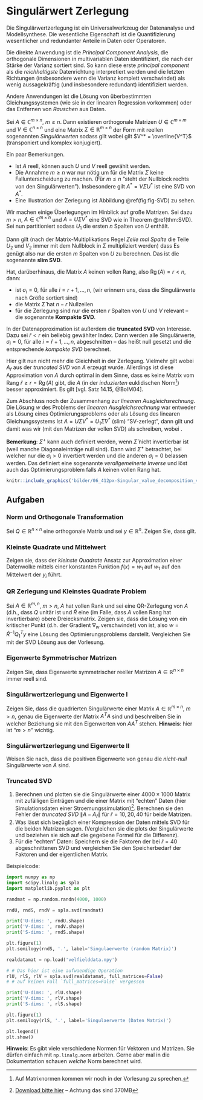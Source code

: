 # Singul&auml;rwert Zerlegung

Die Singul&auml;rwertzerlegung ist ein Universalwerkzeug der Datenanalyse und
Modellsynthese. 
Die wesentliche Eigenschaft ist die Quantifizierung
wesentlicher und redundanter Anteile in Daten oder Operatoren. 

Die direkte Anwendung ist die *Principal Component Analysis*, die orthogonale Dimensionen in multivariablen Daten identifiziert, die nach der St&auml;rke der Varianz sortiert sind. So kann diese erste *principal component* als die *reichhaltigste* Datenrichtung interpretiert werden und die letzten Richtungen (insbesondere wenn die Varianz komplett verschwindet) als wenig aussagekr&auml;ftig (und insbesondere redundant) identifiziert werden.

Andere Anwendungen ist die L&ouml;sung von &uuml;berbestimmten
Gleichungssystemen (wie sie in der linearen Regression vorkommen) oder das
Entfernen von *Rauschen* aus Daten.

::: {.theorem #SVD name="Singul&auml;rwertzerlegung (SVD)"}
Sei $A\in \mathbb C^{m\times n}$, $m\geq n$. Dann existieren orthogonale Matrizen $U \in \mathbb C^{m\times m}$ und $V\in \mathbb C^{n\times n}$ und eine Matrix $\Sigma \in \mathbb R^{m\times n}$ der Form
\begin{equation*}
\Sigma = 
\begin{bmatrix}
\sigma_1 & 0 & \dots & 0\\
0 & \sigma_2 &\ddots & \vdots\\
0 & \ddots & \ddots &0\\
  0 & \dots&0 & \sigma_n \\
  0 & 0 & \dots & 0 \\
  \vdots & \ddots &  & \vdots\\
  0 & 0 & \dots & 0
\end{bmatrix}
\end{equation*}
mit reellen sogenannten *Singul&auml;rwerten*
\begin{equation*}
\sigma_1 \geq \sigma_2 \geq \dots \geq \sigma_n \geq 0
\end{equation*}
sodass gilt
\begin{equation*}
A = U \Sigma V^*
\end{equation*}
wobei gilt $V^* = \overline{V^T}$ (transponiert und komplex konjugiert).
:::

Ein paar Bemerkungen. 

 * Ist $A$ reell, k&ouml;nnen auch $U$ und $V$ reell gew&auml;hlt werden.
 * Die Annahme $m \geq n$ war nur n&ouml;tig um f&uuml;r die Matrix $\Sigma$ keine Fallunterscheidung zu machen. (F&uuml;r $m\leq n$ "steht der Nullblock rechts von den Singul&auml;rwerten"). Insbesondere gilt $A^* = V\Sigma U^*$ ist eine SVD von $A^*$.
 * Eine Illustration der Zerlegung ist Abbildung \@ref(fig:fig-SVD) zu sehen.

Wir machen einige &Uuml;berlegungen im Hinblick auf gro&szlig;e Matrizen. Sei dazu $m>n$, $A\in \mathbb C^{m\times n}$ und $A=U\Sigma V^*$ eine SVD wie in Theorem \@ref(thm:SVD). Sei nun
\begin{equation*}
U = \begin{bmatrix}
U_1 & U_2
\end{bmatrix}
% = \begin{bmatrix} V_1^* & V_2^*
\end{equation*}
partitioniert sodass $U_1$ die ersten $n$ Spalten von $U$ enth&auml;lt.

Dann gilt (nach der Matrix-Multiplikations Regel *Zeile mal Spalte* die Teile $U_2$ und $V_2$ immer mit dem Nullblock in $\Sigma$ multipliziert werden) dass
\begin{equation*}
A = U\Sigma V = 
\begin{bmatrix}
U_1 & U_2
\end{bmatrix}
\begin{bmatrix}
\hat \Sigma \\ 0
\end{bmatrix}
V^*
% \begin{bmatrix} V_1^* \\ V_2^* \end{bmatrix}
=
U_1 
\hat \Sigma
V^*
% \begin{bmatrix} V_1^* \\ V_2^* \end{bmatrix}
\end{equation*}
Es gen&uuml;gt also nur die ersten $m$ Spalten von $U$ zu berechnen. Das ist die sogenannte **slim SVD**.

Hat, dar&uuml;berhinaus, die Matrix $A$ keinen vollen Rang, also $\operatorname{Rg}(A) = r < n$, dann:

 * ist $\sigma_i=0$, f&uuml;r alle $i=r+1, \dotsc, n$, (wir erinnern uns, dass die Singul&auml;rwerte nach Gr&ouml;&szlig;e sortiert sind)
 * die Matrix $\hat \Sigma$ hat $n-r$ Nullzeilen
 * f&uuml;r die Zerlegung sind nur die ersten $r$ Spalten von $U$ und $V$ relevant -- die sogenannte **Kompakte SVD**.

In der Datenapproximation ist au&szlig;erdem die **truncated SVD** von Interesse. Dazu sei $\hat r<r$ ein beliebig gew&auml;hlter Index. Dann werden alle Singul&auml;rwerte,  $\sigma_i=0$, f&uuml;r alle $i=\hat r+1, \dotsc, n$, abgeschnitten -- das hei&szlig;t null gesetzt und die entsprechende *kompakte SVD* berechnet.

Hier gilt nun nicht mehr die Gleichheit in der Zerlegung. Vielmehr gilt 
\begin{equation*}
A \approx A_{\hat r}
\end{equation*}
wobei $A_{\hat r}$ aus der *truncated SVD* von $A$ erzeugt wurde. Allerdings ist diese Approximation von $A$ durch optimal in dem Sinne, dass es keine Matrix vom Rang $\hat r \geq r=\operatorname{Rg}(A)$ gibt, die $A$ (in der *induzierten* euklidischen Norm^[Auf Matrixnormen kommen wir noch in der Vorlesung zu sprechen.]) besser approximiert. Es gilt
\begin{equation*}
\min_{B\in \mathbb C^{m\times n}, \operatorname{Rg}(B)=\hat r} \|A-B\|_2 = \|A-A_{\hat r}\|_2 = \sigma_{\hat r + 1};
\end{equation*}
[vgl. Satz 14.15, @BolM04].

Zum Abschluss noch der Zusammenhang zur *linearen Ausgleichsrechnung*.
Die L&ouml;sung $w$ des Problems der *linearen Ausgleichsrechnung* war entweder als L&ouml;sung eines Optimierungsproblems
\begin{equation*}
\min_{w} \| Aw - y \|^2
\end{equation*}
oder als L&ouml;sung des linearen Gleichungssystems
\begin{equation*}
A^TAw=y.
\end{equation*}
Ist $A=U\Sigma V^*=U_1\hat \Sigma V^*$ (slim) "SV-zerlegt", dann gilt
\begin{equation*}
A^*Aw = V\hat \Sigma^*U_1^*U_1\hat \Sigma V^*w = V\hat \Sigma^2 V^* w
\end{equation*}
und damit
\begin{equation*}
A^*Aw = A^*y \quad \Leftrightarrow \quad V\hat \Sigma^2 V^*w  = V\hat \Sigma^*U_1^*y \quad \Leftrightarrow \quad w = V\hat \Sigma^{-1} U_1^*y
\end{equation*}
was wir (mit den Matrizen der vollen SVD) als
\begin{equation*}
w = V \Sigma^+ U^*y
\end{equation*}
schreiben, wobei
\begin{equation*}
\Sigma^+ = \begin{bmatrix}
\hat \Sigma^{-1} \\ 0_{m-n \times n}
\end{bmatrix}
\end{equation*}
.

**Bemerkung**: $\Sigma^+$ kann auch definiert werden, wenn $\hat \Sigma$ nicht invertierbar ist (weil manche Diagonaleintr&auml;ge null sind). Dann wird $\hat \Sigma^+$ betrachtet, bei welcher nur die $\sigma_i>0$ invertiert werden und die anderen $\sigma_i=0$ belassen werden. Das definiert eine sogenannte *verallgemeinerte Inverse* und l&ouml;st auch das Optimierungsproblem falls $A$ keinen vollen Rang hat.

```r
knitr::include_graphics('bilder/06_412px-Singular_value_decomposition_visualisation.svg.png')
```

## Aufgaben

### Norm und Orthogonale Transformation

Sei $Q\in \mathbb R^{n\times n}$ eine orthogonale Matrix und sei $y\in \mathbb R^{n}$. Zeigen Sie, dass
\begin{equation*}
\|y\|^2 = \|Qy \|^2
\end{equation*}
gilt.

### Kleinste Quadrate und Mittelwert

Zeigen sie, dass der *kleinste Quadrate* Ansatz zur Approximation einer Datenwolke 
\begin{equation*}
(x_i, y_i), \quad i=1,2,\dotsc,N,
\end{equation*}
mittels einer konstanten Funktion $f(x)=w_1$ auf $w_1$ auf den Mittelwert der $y_i$ f&uuml;hrt.

### QR Zerlegung und Kleinstes Quadrate Problem 

Sei $A\in \mathbb R^{m,n}$, $m>n$, $A$ hat vollen Rank und sei
\begin{equation*}
\begin{bmatrix}
Q_1 & Q_2
\end{bmatrix}
\begin{bmatrix}
\hat R \\ 0
\end{bmatrix} = A
\end{equation*}
eine QR-Zerlegung von $A$ (d.h., dass $Q$ unit&auml;r ist und $\hat R$ eine (im
Falle, dass $A$ vollen Rang hat invertierbare) obere Dreiecksmatrix. Zeigen sie, dass die L&ouml;sung von
\begin{equation*}
\hat R w = Q_1^T y
\end{equation*}
ein kritischer Punkt (d.h. der Gradient $\nabla_w$ verschwindet) von
\begin{equation*}
w \mapsto \frac 12 \| Aw - y \|^2
\end{equation*}
ist, also $w=\hat R^{-1}Q_1^T y$ eine L&ouml;sung des Optimierungsproblems
darstellt. Vergleichen Sie mit der SVD L&ouml;sung aus der Vorlesung.

### Eigenwerte Symmetrischer Matrizen

Zeigen Sie, dass Eigenwerte symmetrischer reeller Matrizen $A\in \mathbb R^{n\times n}$ immer reell sind.

### Singul&auml;rwertzerlegung und Eigenwerte I

Zeigen Sie, dass die quadrierten Singul&auml;rwerte einer Matrix $A\in \mathbb R^{m\times n}$, $m>n$, genau die Eigenwerte der Matrix $A^TA$ sind und beschreiben Sie in welcher Beziehung sie mit den Eigenwerten von $AA^T$ stehen. **Hinweis**: hier ist "$m>n$" wichtig.

### Singul&auml;rwertzerlegung und Eigenwerte II

Weisen Sie nach, dass die positiven Eigenwerte von 
\begin{equation*}
\begin{bmatrix}
0 & A^T \\ A & 0
\end{bmatrix}
\end{equation*}
genau die *nicht-null* Singul&auml;rwerte von $A$ sind.

### Truncated SVD

 1. Berechnen und plotten sie die Singul&auml;rwerte einer $4000\times 1000$ Matrix mit zuf&auml;lligen Eintr&auml;gen und die einer Matrix mit "echten" Daten (hier Simulationsdaten einer Stroemungssimulation)^[ [Download bitte hier](https://owncloud.gwdg.de/index.php/s/sAjEy9B8kIbzoYj) -- Achtung das sind 370MB].  Berechnen sie den Fehler der *truncated SVD* $\|A-A_{\hat r}\|$ f&uuml;r $\hat r = 10, 20, 40$ f&uuml;r beide Matrizen.
 1. Was l&auml;sst sich bez&uuml;glich einer Kompression der Daten mittels SVD f&uuml;r die beiden Matrizen sagen. (Vergleichen sie die plots der Singul&auml;rwerte und beziehen sie sich auf die gegebene Formel f&uuml;r die Differenz).
 1. F&uuml;r die "echten" Daten: Speichern sie die Faktoren der bei $\hat r=40$ abgeschnittenen SVD und vergleichen Sie den Speicherbedarf der Faktoren und der eigentlichen Matrix.

Beispielcode:

```python
import numpy as np
import scipy.linalg as spla
import matplotlib.pyplot as plt

randmat = np.random.randn(4000, 1000)

rndU, rndS, rndV = spla.svd(randmat)

print('U-dims: ', rndU.shape)
print('V-dims: ', rndV.shape)
print('S-dims: ', rndS.shape)

plt.figure(1)
plt.semilogy(rndS, '.', label='Singulaerwerte (random Matrix)')

realdatamat = np.load('velfielddata.npy')

# # Das hier ist eine aufwaendige Operation
rlU, rlS, rlV = spla.svd(realdatamat, full_matrices=False)
# # auf keinen Fall `full_matrices=False` vergessen

print('U-dims: ', rlU.shape)
print('V-dims: ', rlV.shape)
print('S-dims: ', rlS.shape)

plt.figure(1)
plt.semilogy(rlS, '.', label='Singulaerwerte (Daten Matrix)')

plt.legend()
plt.show()
```

**Hinweis**: Es gibt viele verschiedene Normen f&uuml;r Vektoren und Matrizen. Sie d&uuml;rfen einfach mit `np.linalg.norm` arbeiten. Gerne aber mal in die Dokumentation schauen *welche* Norm berechnet wird.

